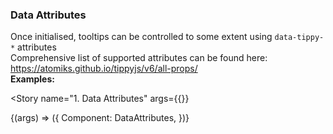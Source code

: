 

<Version />

<Meta
  title="Helpers/Tooltips/2. Examples/1. Data Attributes"
/>

### Data Attributes
Once initialised, tooltips can be controlled to some extent using `data-tippy-*` attributes  
Comprehensive list of supported attributes can be found here: https://atomiks.github.io/tippyjs/v6/all-props/  
**Examples:**



<Story
name="1. Data Attributes"
args={{}}
>
{(args) => ({
  Component: DataAttributes,
})}
</Story>
